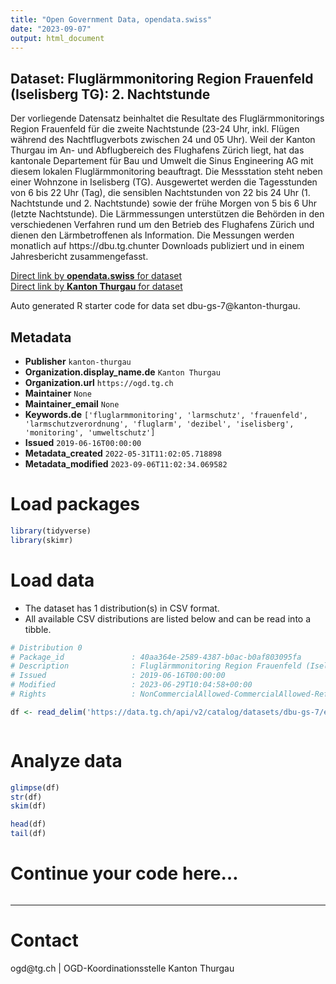 ```yaml
---
title: "Open Government Data, opendata.swiss"
date: "2023-09-07"
output: html_document
---
```


## Dataset: Fluglärmmonitoring Region Frauenfeld (Iselisberg TG): 2. Nachtstunde

Der vorliegende Datensatz beinhaltet die Resultate des Fluglärmmonitorings Region Frauenfeld für die zweite Nachtstunde (23-24 Uhr, inkl. Flügen während des Nachtflugverbots zwischen 24 und 05 Uhr). Weil der Kanton Thurgau im An- und Abflugbereich des Flughafens Zürich liegt, hat das kantonale Departement für Bau und Umwelt die Sinus Engineering AG mit diesem lokalen Fluglärmmonitoring beauftragt. Die Messstation steht neben einer Wohnzone in Iselisberg (TG). Ausgewertet werden die Tagesstunden von 6 bis 22 Uhr (Tag), die sensiblen Nachtstunden
von 22 bis 24 Uhr (1. Nachtstunde und 2. Nachtstunde) sowie der frühe Morgen von 5 bis 6 Uhr (letzte Nachtstunde).
Die Lärmmessungen unterstützen die Behörden in den verschiedenen Verfahren rund um den Betrieb des Flughafens Zürich und dienen den Lärmbetroffenen als Information. Die Messungen werden monatlich auf https://dbu.tg.chunter Downloads publiziert und in einem Jahresbericht zusammengefasst.

[Direct link by **opendata.swiss** for dataset](https://opendata.swiss/de/dataset/fluglarmmonitoring-region-frauenfeld-iselisberg-tg-2-nachtstunde)<br>
[Direct link by **Kanton Thurgau** for dataset](https://data.tg.ch/explore/dataset/dbu-gs-7/)

Auto generated R starter code for data set dbu-gs-7@kanton-thurgau.

## Metadata

- **Publisher** `kanton-thurgau`
- **Organization.display_name.de** `Kanton Thurgau`
- **Organization.url** `https://ogd.tg.ch`
- **Maintainer** `None`
- **Maintainer_email** `None`
- **Keywords.de** `['fluglarmmonitoring', 'larmschutz', 'frauenfeld', 'larmschutzverordnung', 'fluglarm', 'dezibel', 'iselisberg', 'monitoring', 'umweltschutz']`
- **Issued** `2019-06-16T00:00:00`
- **Metadata_created** `2022-05-31T11:02:05.718898`
- **Metadata_modified** `2023-09-06T11:02:34.069582`


# Load packages

```r

library(tidyverse)
library(skimr)

```

# Load data

-   The dataset has 1 distribution(s) in CSV format.
-   All available CSV distributions are listed below and can be read into a tibble.

```r

# Distribution 0
# Package_id               : 40aa364e-2589-4387-b0ac-b0af803095fa
# Description              : Fluglärmmonitoring Region Frauenfeld (Iselisberg TG): 2. Nachtstunde (csv)
# Issued                   : 2019-06-16T00:00:00
# Modified                 : 2023-06-29T10:04:58+00:00
# Rights                   : NonCommercialAllowed-CommercialAllowed-ReferenceRequired

df <- read_delim('https://data.tg.ch/api/v2/catalog/datasets/dbu-gs-7/exports/csv')



```

# Analyze data

```r

glimpse(df)
str(df)
skim(df)

head(df)
tail(df)

```

# Continue your code here...

```r

```

------------------------------------------------------------------------

# Contact

ogd@tg.ch | OGD-Koordinationsstelle Kanton Thurgau
